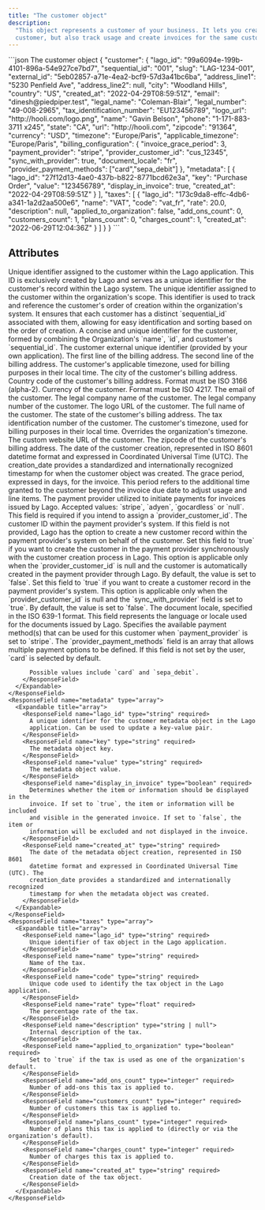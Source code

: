 ```yaml
---
title: "The customer object"
description:
  "This object represents a customer of your business. It lets you create or update a
  customer, but also track usage and create invoices for the same customer."
---
```


<RequestExample>
```json The customer object
{
  "customer": {
    "lago_id": "99a6094e-199b-4101-896a-54e927ce7bd7",
    "sequential_id": "001",
    "slug": "LAG-1234-001",
    "external_id": "5eb02857-a71e-4ea2-bcf9-57d3a41bc6ba",
    "address_line1": "5230 Penfield Ave",
    "address_line2": null,
    "city": "Woodland Hills",
    "country": "US",
    "created_at": "2022-04-29T08:59:51Z",
    "email": "dinesh@piedpiper.test",
    "legal_name": "Coleman-Blair",
    "legal_number": "49-008-2965",
    "tax_identification_number": "EU123456789",
    "logo_url": "http://hooli.com/logo.png",
    "name": "Gavin Belson",
    "phone": "1-171-883-3711 x245",
    "state": "CA",
    "url": "http://hooli.com",
    "zipcode": "91364",
    "currency": "USD",
    "timezone": "Europe/Paris",
    "applicable_timezone": "Europe/Paris",
    "billing_configuration": {
      "invoice_grace_period": 3,
      "payment_provider": "stripe",
      "provider_customer_id": "cus_12345",
      "sync_with_provider": true,
      "document_locale": "fr",
      "provider_payment_methods": ["card","sepa_debit"]
    },
    "metadata": [
      {
        "lago_id": "27f12d13-4ae0-437b-b822-8771bcd62e3a",
        "key": "Purchase Order",
        "value": "123456789",
        "display_in_invoice": true,
        "created_at": "2022-04-29T08:59:51Z"
      }
    ],
    "taxes": [
      {
        "lago_id": "173c9da8-effc-4db6-a341-1a2d2aa500e6",
        "name": "VAT",
        "code": "vat_fr",
        "rate": 20.0,
        "description": null,
        "applied_to_organization": false,
        "add_ons_count": 0,
        "customers_count": 1,
        "plans_count": 0,
        "charges_count": 1,
        "created_at": "2022-06-29T12:04:36Z"
      }
    ]
  }
}
```
</RequestExample>

## Attributes

<ResponseField name="customer" type="object">
  <Expandable title="object" defaultOpen="true">
    <ResponseField name="lago_id" type="string" required>
      Unique identifier assigned to the customer within the Lago application.
      This ID is exclusively created by Lago and serves as a unique identifier
      for the customer's record within the Lago system.
    </ResponseField>
    <ResponseField name="sequential_id" type="integer" required>
      The unique identifier assigned to the customer within the organization's
      scope. This identifier is used to track and reference the customer's order
      of creation within the organization's system. It ensures that each
      customer has a distinct `sequential_id` associated with them, allowing
      for easy identification and sorting based on the order of creation.
    </ResponseField>
    <ResponseField name="slug" type="string" required>
      A concise and unique identifier for the customer, formed by combining the
      Organization's `name`, `id`, and customer's `sequential_id`.
    </ResponseField>
    <ResponseField name="external_id" type="string">
      The customer external unique identifier (provided by your own
      application).
    </ResponseField>
    <ResponseField name="address_line1" type="string">
      The first line of the billing address.
    </ResponseField>
    <ResponseField name="address_line2" type="string">
      The second line of the billing address.
    </ResponseField>
    <ResponseField name="applicable_timezone" type="string" required>
      The customer's applicable timezone, used for billing purposes in their
      local time.
    </ResponseField>
    <ResponseField name="city" type="string">
      The city of the customer's billing address.
    </ResponseField>
    <ResponseField name="country" type="string">
      Country code of the customer's billing address. Format must be ISO 3166
      (alpha-2).
    </ResponseField>
    <ResponseField name="currency" type="string">
      Currency of the customer. Format must be ISO 4217.
    </ResponseField>
    <ResponseField name="email" type="string">
      The email of the customer.
    </ResponseField>
    <ResponseField name="legal_name" type="string">
      The legal company name of the customer.
    </ResponseField>
    <ResponseField name="legal_number" type="string">
      The legal company number of the customer.
    </ResponseField>
    <ResponseField name="logo_url" type="string">
      The logo URL of the customer.
    </ResponseField>
    <ResponseField name="name" type="string">
      The full name of the customer.
    </ResponseField>
    <ResponseField name="state" type="string">
      The state of the customer's billing address.
    </ResponseField>
    <ResponseField name="tax_identification_number" type="string">
      The tax identification number of the customer.
    </ResponseField>
    <ResponseField name="timezone" type="string">
      The customer's timezone, used for billing purposes in their local time.
      Overrides the organization's timezone.
    </ResponseField>
    <ResponseField name="url" type="string">
      The custom website URL of the customer.
    </ResponseField>
    <ResponseField name="zipcode" type="string">
      The zipcode of the customer's billing address.
    </ResponseField>
    <ResponseField name="created_at" type="string" required>
      The date of the customer creation, represented in ISO 8601 datetime format
      and expressed in Coordinated Universal Time (UTC). The creation_date
      provides a standardized and internationally recognized timestamp for when
      the customer object was created.
    </ResponseField>
    <ResponseField name="billing_configuration" type="object">
      <Expandable title="object">
        <ResponseField name="invoice_grace_period" type="integer">
          The grace period, expressed in days, for the invoice. This period
          refers to the additional time granted to the customer beyond the
          invoice due date to adjust usage and line items.
        </ResponseField>
        <ResponseField name="payment_provider" type="string">
          The payment provider utilized to initiate payments for invoices issued
          by Lago. Accepted values: `stripe`, `adyen`, `gocardless` or `null`.
          This field is required if you intend to assign a
          `provider_customer_id`.
        </ResponseField>
        <ResponseField name="provider_customer_id" type="string">
          The customer ID within the payment provider's system. If this field is
          not provided, Lago has the option to create a new customer record
          within the payment provider's system on behalf of the customer.
        </ResponseField>
        <ResponseField name="sync" type="boolean">
          Set this field to `true` if you want to create the customer in the
          payment provider synchronously with the customer creation process in
          Lago. This option is applicable only when the `provider_customer_id`
          is null and the customer is automatically created in the payment
          provider through Lago. By default, the value is set to `false`.
        </ResponseField>
        <ResponseField name="sync_with_provider" type="boolean">
          Set this field to `true` if you want to create a customer record in
          the payment provider's system. This option is applicable only when the
          `provider_customer_id` is null and the `sync_with_provider` field is
          set to `true`. By default, the value is set to `false`.
        </ResponseField>
        <ResponseField name="document_locale" type="string">
          The document locale, specified in the ISO 639-1 format. This field
          represents the language or locale used for the documents issued by
          Lago.
        </ResponseField>
        <ResponseField name="provider_payment_methods" type="array">
          Specifies the available payment method(s) that can be used for this customer when `payment_provider` is set to `stripe`. 
          The `provider_payment_methods` field is an array that allows multiple payment options to be defined. If this field is not set by the user, `card` is selected by default.
          
          Possible values include `card` and `sepa_debit`.
        </ResponseField>
      </Expandable>
    </ResponseField>
    <ResponseField name="metadata" type="array">
      <Expandable title="array">
        <ResponseField name="lago_id" type="string" required>
          A unique identifier for the customer metadata object in the Lago
          application. Can be used to update a key-value pair.
        </ResponseField>
        <ResponseField name="key" type="string" required>
          The metadata object key.
        </ResponseField>
        <ResponseField name="value" type="string" required>
          The metadata object value.
        </ResponseField>
        <ResponseField name="display_in_invoice" type="boolean" required>
          Determines whether the item or information should be displayed in the
          invoice. If set to `true`, the item or information will be included
          and visible in the generated invoice. If set to `false`, the item or
          information will be excluded and not displayed in the invoice.
        </ResponseField>
        <ResponseField name="created_at" type="string" required>
          The date of the metadata object creation, represented in ISO 8601
          datetime format and expressed in Coordinated Universal Time (UTC). The
          creation_date provides a standardized and internationally recognized
          timestamp for when the metadata object was created.
        </ResponseField>
      </Expandable>
    </ResponseField>
    <ResponseField name="taxes" type="array">
      <Expandable title="array">
        <ResponseField name="lago_id" type="string" required>
          Unique identifier of tax object in the Lago application.
        </ResponseField>
        <ResponseField name="name" type="string" required>
          Name of the tax.
        </ResponseField>
        <ResponseField name="code" type="string" required>
          Unique code used to identify the tax object in the Lago application.
        </ResponseField>
        <ResponseField name="rate" type="float" required>
          The percentage rate of the tax.
        </ResponseField>
        <ResponseField name="description" type="string | null">
          Internal description of the tax.
        </ResponseField>
        <ResponseField name="applied_to_organization" type="boolean" required>
          Set to `true` if the tax is used as one of the organization's default. 
        </ResponseField>
        <ResponseField name="add_ons_count" type="integer" required>
          Number of add-ons this tax is applied to.
        </ResponseField>
        <ResponseField name="customers_count" type="integer" required>
          Number of customers this tax is applied to.
        </ResponseField>
        <ResponseField name="plans_count" type="integer" required>
          Number of plans this tax is applied to (directly or via the organization's default).
        </ResponseField>
        <ResponseField name="charges_count" type="integer" required>
          Number of charges this tax is applied to.
        </ResponseField>
        <ResponseField name="created_at" type="string" required>
          Creation date of the tax object.
        </ResponseField>
      </Expandable>
    </ResponseField>
  </Expandable>
</ResponseField>
